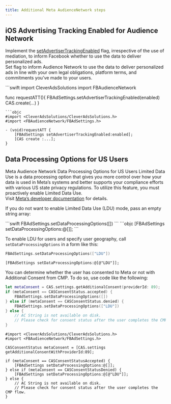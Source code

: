 ```yaml
---
title: Additional Meta AudienceNetwork steps
---
```



## iOS Advertising Tracking Enabled for Audience Network
Implement the [setAdvertiserTrackingEnabled](https://developers.facebook.com/docs/audience-network/setting-up/platform-setup/ios/advertising-tracking-enabled) flag, irrespective of the use of mediation, to inform Facebook whether to use the data to deliver personalized ads.  
Set flag to inform Audience Network to use the data to deliver personalized ads in line with your own legal obligations, platform terms, and commitments you’ve made to your users.

<CodeGroup synchronize="true">
```swift
import CleverAdsSolutions
import FBAudienceNetwork

func requestATT(){
    FBAdSettings.setAdvertiserTrackingEnabled(enabled)
    CAS.create(...)
}
```
```objc
#import <CleverAdsSolutions/CleverAdsSolutions.h>
#import <FBAudienceNetwork/FBAdSettings.h>

- (void)requestATT {
    [FBAdSettings setAdvertiserTrackingEnabled:enabled];
    [CAS create :...];
}
```
</CodeGroup>

## Data Processing Options for US Users
Meta Audience Network Data Processing Options for US Users Limited Data Use is a data processing option that gives you more control over how your data is used in Meta’s systems and better supports your compliance efforts with various US state privacy regulations. To utilize this feature, you must proactively enable Limited Data Use.  
Visit [Meta’s developer documentation](https://developers.facebook.com/docs/marketing-apis/data-processing-options) for details.

If you do not want to enable Limited Data Use (LDU) mode, pass an empty string array:

<CodeGroup synchronize="true">
```swift
FBAdSettings.setDataProcessingOptions([])
```
```objc
[FBAdSettings setDataProcessingOptions:@[]];
```
</CodeGroup>


To enable LDU for users and specify user geography, call `setDataProcessingOptions` in a form like this:
<CodeGroup synchronize="true">
```swift
FBAdSettings.setDataProcessingOptions(["LDU"])
```
```objc
[FBAdSettings setDataProcessingOptions:@[@"LDU"]];
```
</CodeGroup>

You can determine whether the user has consented to Meta or not with Additional Consent from CMP. To do so, use code like the following:
<CodeGroup synchronize="true">
```swift
let metaConsent = CAS.settings.getAdditionalConsent(providerId: 89);
if (metaConsent == CASConsentStatus.accepted) {
    FBAdSettings.setDataProcessingOptions([])
} else if (metaConsent == CASConsentStatus.denied) {
    FBAdSettings.setDataProcessingOptions(["LDU"])
} else {
    // AC String is not available on disk. 
    // Please check for consent status after the user completes the CMP flow.
}
```
```objc
#import <CleverAdsSolutions/CleverAdsSolutions.h>
#import <FBAudienceNetwork/FBAdSettings.h>

CASConsentStatus metaConsent = [CAS.settings getAdditionalConsentWithProviderId:89];

if (metaConsent == CASConsentStatusAccepted) {
    [FBAdSettings setDataProcessingOptions:@[]];
} else if (metaConsent == CASConsentStatusDenied) {
    [FBAdSettings setDataProcessingOptions:@[@"LDU"]];
} else {
    // AC String is not available on disk.
    // Please check for consent status after the user completes the CMP flow.
}
```
</CodeGroup>